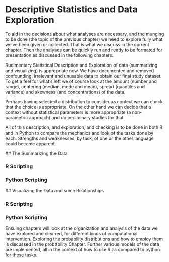 # Descriptive Statistics and Data Exploration

To aid in the decisions about what analyses are necessary, and the munging to be done (the topic of the previous chapter) we need to explore fully what we've been given or collected. That is what we discuss in the current chapter. Then the analyses can be quickly run and ready to be formated for presentation as discussed in the following chapters.

\index{data exploration}
Rudimentary Statistical Description and Exploration of data (summarizing and visualizing) is appropriate now. We have documented and removed confounding, irrelevant and unusable data to obtain our final study dataset. To get a feel for what's left we of course look at the amount (number and range), centering (median, mode and mean), spread (quantiles and variance) and skewness (and concentrations) of the data. 

Perhaps having selected a distribution to consider as context we can check that the choice is appropriate. On the other hand we can decide that a context without statistical parameters is more appropriate (a non-parametric approach) and do perliminary studies for that.

All of this description, and exploration, and checking is to be done in both R and in Python to compare the mechanics and look of the tasks done by each. Strengths and weaknesses, by task, of one or the other language could become apparent.

\index{descriptive statistics} 
## The Summarizing the Data


### R Scripting


### Python Scripting

\index{Data Visualization}
## Visualizing the Data and some Relationships


### R Scripting


### Python Scripting




Ensuing chapters will look at the organization and analysis of the data we have explored and cleaned, for different kinds of computational intervention. Exploring the probability distributions and how to employ them is discussed in the probability Chapter. Further various models of the data are implemented, all in the context of how to use R as compared to python for these tasks.